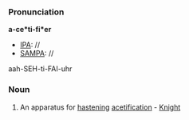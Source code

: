 ===Pronunciation===
'''a-ce*ti-fi*er'''
*[[IPA]]: //
*[[SAMPA]]: //
aah-SEH-ti-FAI-uhr
===Noun===
#An apparatus for [[hastening]] [[acetification]] - [[Knight]]